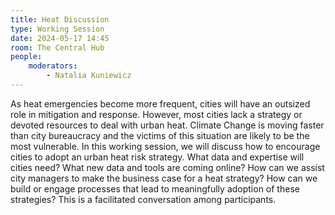 ```yaml
---
title: Heat Discussion
type: Working Session
date: 2024-05-17 14:45
room: The Central Hub
people:
    moderators:
        - Natalia Kuniewicz
---
```

As heat emergencies become more frequent, cities will have an outsized role in mitigation and response. However, most cities lack a strategy or devoted resources to deal with urban heat. Climate Change is moving faster than city bureaucracy and the victims of this situation are likely to be the most vulnerable. In this working session, we will discuss how to encourage cities to adopt an urban heat risk strategy. What data and expertise will cities need? What new data and tools are coming online? How can we assist city managers to make the business case for a heat strategy? How can we build or engage processes that lead to meaningfully adoption of these strategies? This is a facilitated conversation among participants.